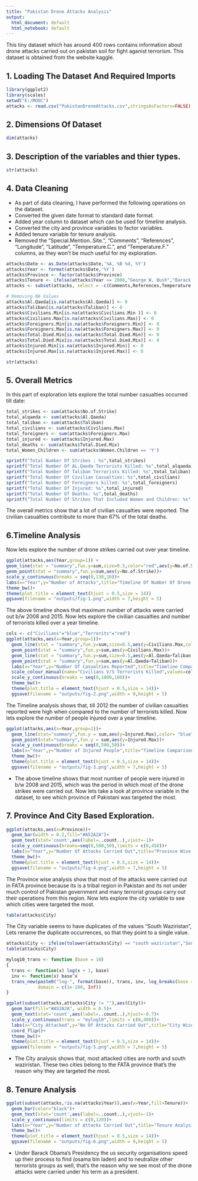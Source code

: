 ```yaml
---
title: "Pakistan Drone Attacks Analysis"
output:
  html_document: default
  html_notebook: default
---
```

This tiny dataset which has around 400 rows contains information about drone attacks carried out on pakistan soil for fight aganist terrorism. This dataset is obtained from the website kaggle.  

## 1. Loading The Dataset And Required Imports
```r
library(ggplot2)
library(scales)
setwd("E:/MOOC")
attacks <- read.csv("PakistanDroneAttacks.csv",stringsAsFactors=FALSE)
```

## 2. Dimensions Of Dataset
```r
dim(attacks)
```

## 3. Description of the variables and thier types.
```r
str(attacks)
```

## 4. Data Cleaning 
* As part of data cleaning, I have performed the following operations on the dataset.
 + Converted the given date format to standard date format.
 + Added year column to dataset which can be used for timeline analysis.
 + Converted the city and province variables to factor variables.
 + Added tenure variable for tenure analysis.
 + Removed the "Special.Mention..Site.", "Comments", "References", "Longitude", "Latitude", "Temperature.C.",  and "Temperature.F." columns, as they    won't be much useful for my exploration. 
```r
attacks$Date <- as.Date(attacks$Date,'%A, %B %d, %Y')
attacks$Year <- format(attacks$Date,'%Y')
attacks$Province <- factor(attacks$Province)
attacks$Tenure <- ifelse(attacks$Year <= 2008,"George W. Bush","Barack Obama")
attacks <- subset(attacks, select = -c(Comments,References,Temperature.C., Temperature.F., Special.Mention..Site.))

# Removing NA Values
attacks$Al.Qaeda[is.na(attacks$Al.Qaeda)] <- 0
attacks$Taliban[is.na(attacks$Taliban)] <- 0
attacks$Civilians.Min[is.na(attacks$Civilians.Min )] <- 0
attacks$Civilians.Max[is.na(attacks$Civilians.Max)] <- 0
attacks$Foreigners.Min[is.na(attacks$Foreigners.Min)] <- 0
attacks$Foreigners.Max[is.na(attacks$Foreigners.Max)] <- 0
attacks$Total.Died.Min[is.na(attacks$Total.Died.Min)] <- 0
attacks$Total.Died.Mix[is.na(attacks$Total.Died.Mix)] <- 0
attacks$Injured.Min[is.na(attacks$Injured.Min)] <- 0
attacks$Injured.Max[is.na(attacks$Injured.Max)] <- 0

str(attacks)
```

## 5. Overall Metrics
In this part of exploration lets explore the total number casualties occurred till date:
```r
total_strikes <- sum(attacks$No.of.Strike)
total_alqaeda <- sum(attacks$Al.Qaeda)
total_taliban <- sum(attacks$Taliban)
total_civilians <- sum(attacks$Civilians.Max)
total_foreigners <- sum(attacks$Foreigners.Max)
total_injured <- sum(attacks$Injured.Max)
total_deaths <- sum(attacks$Total.Died.Mix)
total_Women_Children <- sum(attacks$Women.Children == 'Y')

sprintf("Total Number Of Strikes : %s",total_strikes)
sprintf("Total Number Of AL.Qaeda Terrorists Killed: %s",total_alqaeda)
sprintf("Total Number Of Taliban Terrorists Killed: %s",total_taliban)
sprintf("Total Number Of Civilian Casualties: %s",total_civilians)
sprintf("Total Number Of Foreigners killed: %s",total_foreigners)
sprintf("Total Number Of Injured: %s",total_injured)
sprintf("Total Number Of Deaths: %s",total_deaths)
sprintf("Total Number Of Strikes That Included Women and Children: %s",total_Women_Children)
```
The overall metrics show that a lot of civilian casualties were reported. The civilian casualties contribute to more than 67% of the total deaths. 

## 6.Timeline Analysis
Now lets explore the number of drone strikes carried out over year timeline. 
```r
ggplot(attacks,aes(Year,group=1)) + 
geom_line(stat = "summary",fun.y=sum,size=0.5,color="red",aes(y=No.of.Strike))+
geom_point(stat = "summary",fun.y=sum,aes(y=No.of.Strike))+  
scale_y_continuous(breaks = seq(0,130,10))+  
labs(x="Year",y="Number of Attacks",title="Timeline Of Number Of Drone strikes Carried Out")+
theme_bw()+
theme(plot.title = element_text(hjust = 0.5,size = 14))
ggsave(filename = "outputs/fig-1.png",width = 7,height = 5)  
```

The above timeline shows that maximum number of attacks were carried out b/w 2008 and 2015. Now lets explore the civilian casualties and number of terrorists killed over a year timeline.
```r
cols <- c("Civilians"="blue","Terrorits"="red")
ggplot(attacks,aes(x=Year,group=1))+
  geom_line(stat = "summary",fun.y=sum,size=0.5,aes(y=Civilians.Max,color="Civilians"))+
  geom_point(stat = "summary",fun.y=sum,aes(y=Civilians.Max))+
  geom_line(stat = "summary",fun.y=sum,size=0.5,aes(y=Al.Qaeda+Taliban,color="Terrorits"))+
  geom_point(stat = "summary",fun.y=sum,aes(y=Al.Qaeda+Taliban))+
  labs(x="Year",y="Number Of Casualties Reported",title="Timeline Comparison Of Terrorists and Civilian Casualties")+
  scale_colour_manual(name="Civilians V/S Terrorists Killed",values=cols)+
  scale_y_continuous(breaks = seq(0,1000,100))+
  theme_bw()+
  theme(plot.title = element_text(hjust = 0.5,size = 14))+
  ggsave(filename = "outputs/fig-2.png",width = 9,height = 5) 
```

The Timeline analysis shows that, till 2012 the number of civilian casualties reported were high when compared to the number of terrorists killed. Now lets explore the number of people injured over a year timeline.
```r
ggplot(attacks,aes(x=Year,group=1))+
  geom_line(stat="summary",fun.y = sum,aes(y=Injured.Max),color= "blue")+
  geom_point(stat="summary",fun.y = sum,aes(y=Injured.Max))+
  scale_y_continuous(breaks = seq(0,500,50))+
  labs(x="Year",y="Number of Injured People",title="Timeline Comparison of Injured People")+
  theme_bw()+
  theme(plot.title = element_text(hjust = 0.5,size = 14))+
  ggsave(filename = "outputs/fig-3.png",width = 7,height = 5) 
```

 + The above timeline shows that most number of people were injured in b/w 2008 and 2015, which was the period in which most of the drone strikes were carried out. Now lets take a look at province variable in the dataset, to see which province of Pakistani was targeted the most.

## 7. Province And City Based Exploration.
```r
ggplot(attacks,aes(x=Province))+
  geom_bar(width = 0.2,fill="#A52A2A")+
  geom_text(stat='count',aes(label=..count..),vjust=-1)+
  scale_y_continuous(breaks=seq(0,500,50),limits = c(0,450))+
  labs(x="Year",y="Number Of Attacks Carried Out",title="Province Wise Attacks")+
  theme_bw()+
  theme(plot.title = element_text(hjust = 0.5,size = 14))+
  ggsave(filename = "outputs/fig-4.png",width = 7,height = 5) 
```

The Province wise analysis show that most of the attacks were carried out in FATA province because its is a tribal region in Pakistan and its not under much control of Pakistan government and many terrorist groups carry out their operations from this region. Now lets explore the city variable to see which cities were targeted the most.
```r
table(attacks$City)
```

The City variable seems to have duplicates of the values "South Waziristan", Lets rename the duplicate occurrences, so that they point to a single value.  
```r
attacks$City <- ifelse(tolower(attacks$City) == "south waziristan","South Waziristan",attacks$City)
table(attacks$City)
```


```r
mylog10_trans <- function (base = 10) 
{
  trans <- function(x) log(x + 1, base)
  inv <- function(x) base^x
  trans_new(paste0("log-", format(base)), trans, inv, log_breaks(base = base), 
            domain = c(1e-100, Inf))
}

ggplot(subset(attacks,attacks$City != ""),aes(City))+
  geom_bar(fill="#A52A2A", width = 0.5)+
  geom_text(stat='count',aes(label=..count..),hjust=-0.7)+
  scale_y_continuous(trans = "mylog10",limits = c(0,400))+
  labs(x="City Attacked",y="No Of Attacks Carried Out",title="City Wise Attacks")+
  coord_flip()+
  theme_bw()+
  theme(plot.title = element_text(hjust = 0.5,size = 14))+
  ggsave(filename = "outputs/fig-5.png",width = 7,height = 5) 
```

 * The City analysis shows that, most attacked cities are north and south waziristan. These two cities belong to the FATA province that's the reason why they are targeted the most.
 
## 8. Tenure Analysis 
 
```r
ggplot(subset(attacks,!is.na(attacks$Year)),aes(x=Year,fill=Tenure))+
  geom_bar(color="black")+
  geom_text(stat='count',aes(label=..count..),vjust=-1)+
  scale_y_continuous(limits = c(0,120))+
  labs(x="Year",y="Number of Attacks Carried Out",title="Tenure Analysis Of Number Of Attacks Carried Out")+
  theme_bw()+
  theme(plot.title = element_text(hjust = 0.5,size = 14))+
  ggsave(filename = "outputs/fig-6.png",width = 9,height = 5) 
```

 * Under Barack Obama's Presidency the us security organisations speed up their process to find (osama bin laden) and to neutralize other terrorists groups as well, that's the reason why we see most of the drone attacks were carried under his term as a president.    

